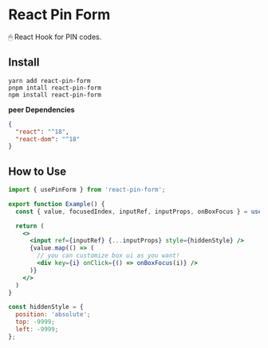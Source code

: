 
<Meta title="Introduction" />

# React Pin Form

🖱 React Hook for PIN codes.

<Example />

## Install

```
yarn add react-pin-form
pnpm intall react-pin-form
npm install react-pin-form
```

**peer Dependencies**

```json
{
  "react": "^18",
  "react-dom": "^18"
}
```

## How to Use

```jsx
import { usePinForm } from 'react-pin-form';

export function Example() {
  const { value, focusedIndex, inputRef, inputProps, onBoxFocus } = usePinForm({ length: 6, autoFocus: true });

  return (
    <>
      <input ref={inputRef} {...inputProps} style={hiddenStyle} />
      {value.map(() => (
        // you can customize box ui as you want!
        <div key={i} onClick={() => onBoxFocus(i)} />
      )}
    </>
  )
}

const hiddenStyle = {
  position: 'absolute';
  top: -9999;
  left: -9999;
};
```
